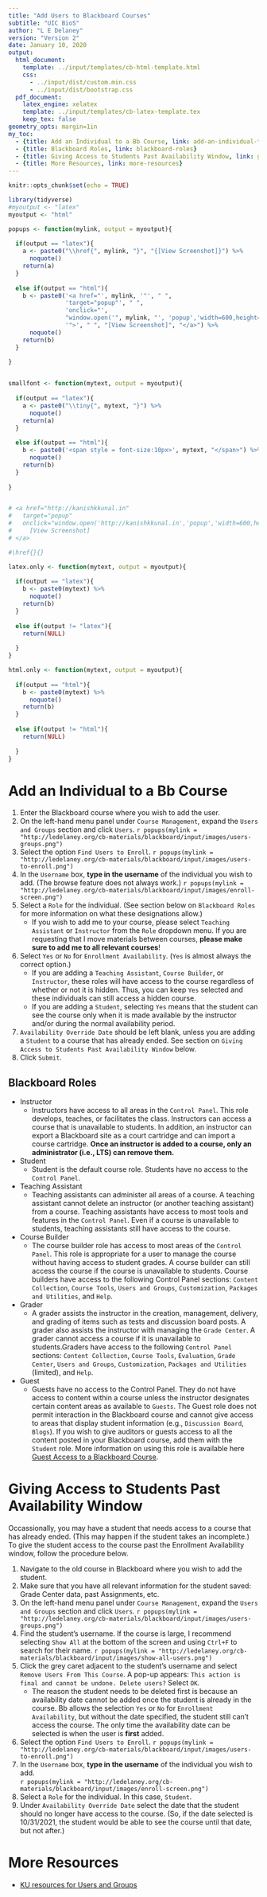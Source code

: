 ```yaml
---
title: "Add Users to Blackboard Courses"
subtitle: "UIC BioS"
author: "L E Delaney"
version: "Version 2"
date: January 10, 2020
output:
  html_document:
    template: ../input/templates/cb-html-template.html
    css:
      - ../input/dist/custom.min.css
      - ../input/dist/bootstrap.css
  pdf_document:
    latex_engine: xelatex
    template: ../input/templates/cb-latex-template.tex
    keep_tex: false
geometry_opts: margin=1in
my_toc:
  - {title: Add an Individual to a Bb Course, link: add-an-individual-to-a-bb-course}
  - {title: Blackboard Roles, link: blackboard-roles}
  - {title: Giving Access to Students Past Availability Window, link: giving-access-to-students-past-availability-window}
  - {title: More Resources, link: more-resources}
---
```


```r
knitr::opts_chunk$set(echo = TRUE)

library(tidyverse)
#myoutput <- "latex"
myoutput <- "html"

popups <- function(mylink, output = myoutput){
  
  if(output == "latex"){
    a <- paste0("\\href{", mylink, "}", "{[View Screenshot]}") %>%
      noquote()
    return(a)
  }
  
  else if(output == "html"){
    b <- paste0('<a href="', mylink, '"', " ",
                'target="popup"', " ", 
                'onclick="', 
                "window.open('", mylink, "', 'popup','width=600,height=600'); return false;",
                '">', " ", "[View Screenshot]", "</a>") %>%
      noquote()
    return(b)
  }
  
}


smallfont <- function(mytext, output = myoutput){
  
  if(output == "latex"){
    a <- paste0("\\tiny{", mytext, "}") %>%
      noquote()
    return(a)
  }
  
  else if(output == "html"){
    b <- paste0('<span style = font-size:10px>', mytext, "</span>") %>%
      noquote()
    return(b)
  }
  
}


# <a href="http://kanishkkunal.in" 
#   target="popup" 
#   onclick="window.open('http://kanishkkunal.in','popup','width=600,height=600'); return false;">
#     [View Screenshot]
# </a>

#\href{}{}

latex.only <- function(mytext, output = myoutput){
  
  if(output == "latex"){
    b <- paste0(mytext) %>%
      noquote()
    return(b)
  }
  
  else if(output != "latex"){
    return(NULL)
    
  }
}

html.only <- function(mytext, output = myoutput){
  
  if(output == "html"){
    b <- paste0(mytext) %>%
      noquote()
    return(b)
  }
  
  else if(output != "html"){
    return(NULL)
    
  }
}

```

# Add an Individual to a Bb Course

1. Enter the Blackboard course where you wish to add the user.
2. On the left-hand menu panel under `Course Management`, expand the `Users and Groups` section and click `Users`.
`r popups(mylink = "http://ledelaney.org/cb-materials/blackboard/input/images/users-groups.png")`
3. Select the option `Find Users to Enroll`.
`r popups(mylink = "http://ledelaney.org/cb-materials/blackboard/input/images/users-to-enroll.png")`
4. In the `Username` box, **type in the username** of the individual you wish to add. (The browse feature does not always work.) `r popups(mylink = "http://ledelaney.org/cb-materials/blackboard/input/images/enroll-screen.png")`
5. Select a `Role` for the individual. (See section below on `Blackboard Roles` for more information on what these designations allow.)
    + If you wish to add me to your course, please select `Teaching Assistant` or `Instructor` from the `Role` dropdown menu. If you are requesting that I move materials between courses, **please make sure to add me to all relevant courses**!
6. Select `Yes` or `No` for `Enrollment Availability`. (`Yes` is almost always the correct option.)
    + If you are adding a `Teaching Assistant`, `Course Builder`, or `Instructor`, these roles will have access to the course regardless of whether or not it is hidden. Thus, you can keep `Yes` selected and these individuals can still access a hidden course.
    + If you are adding a `Student`, selecting `Yes` means that the student can see the course only when it is made available by the instructor and/or during the normal availability period.
7. `Availability Override Date` should be left blank, unless you are adding a `Student` to a course that has already ended. See section on `Giving Access to Students Past Availability Window` below.
8. Click `Submit`.

## Blackboard Roles

+ Instructor
    + Instructors have access to all areas in the `Control Panel`. This role develops, teaches, or facilitates the class. Instructors can access a course that is unavailable to students. In addition, an instructor can export a Blackboard site as a court cartridge and can import a course cartridge. **Once an instructor is added to a course, only an administrator (i.e., LTS) can remove them.**
+ Student
    + Student is the default course role. Students have no access to the `Control Panel`.
+ Teaching Assistant
    + Teaching assistants can administer all areas of a course. A teaching assistant cannot delete an instructor (or another teaching assistant) from a course. Teaching assistants have access to most tools and features in the `Control Panel`. Even if a course is unavailable to students, teaching assistants still have access to the course. 
+ Course Builder
    + The course builder role has access to most areas of the `Control Panel`. This role is appropriate for a user to manage the course without having access to student grades. A course builder can still access the course if the course is unavailable to students. Course builders have access to the following Control Panel sections: `Content Collection`, `Course Tools`, `Users and Groups`, `Customization`, ` Packages and Utilities`, and `Help`.
+ Grader
    + A grader assists the instructor in the creation, management, delivery, and grading of items such as tests and discussion board posts. A grader also assists the instructor with managing the `Grade Center`. A grader cannot access a course if it is unavailable to students.Graders have access to the following `Control Panel` sections: `Content Collection`, `Course Tools`, `Evaluation`, `Grade Center`, `Users and Groups`, `Customization`, ` Packages and Utilities` (limited), and `Help`.
+ Guest 
    + Guests have no access to the Control Panel. They do not have access to content within a course unless the instructor designates certain content areas as available to `Guests`. The Guest role does not permit interaction in the Blackboard course and cannot give access to areas that display student information (e.g., `Discussion Board`, `Blogs`). If you wish to give auditors or guests access to all the content posted in your Blackboard course, add them with the `Student` role. More information on using this role is available here [Guest Access to a Blackboard Course](https://blackboard.ku.edu/guest-access).


# Giving Access to Students Past Availability Window 

Occassionally, you may have a student that needs access to a course that has already ended. (This may happen if the student takes an incomplete.) To give the student access to the course past the Enrollment Availability window, follow the procedure below.

1. Navigate to the old course in Blackboard where you wish to add the student.
2. Make sure that you have all relevant information for the student saved: Grade Center data, past Assignments, etc.
3. On the left-hand menu panel under `Course Management`, expand the `Users and Groups` section and click `Users`.
`r popups(mylink = "http://ledelaney.org/cb-materials/blackboard/input/images/users-groups.png")` 
4. Find the student's username. If the course is large, I recommend selecting `Show All` at the bottom of the screen and using `Ctrl+F` to search for their name.
`r popups(mylink = "http://ledelaney.org/cb-materials/blackboard/input/images/show-all-users.png")`
5. Click the grey caret adjacent to the student's username and select `Remove Users From This Course`. A pop-up appears: `This action is final and cannot be undone. Delete users?` Select `OK`.
    + The reason the student needs to be deleted first is because an availability date cannot be added once the student is already in the course. Bb allows the selection `Yes` or `No` for `Enrollment Availability`, but without the date specified, the student still can't access the course. The only time the availability date can be selected is when the user is **first** added.
6. Select the option `Find Users to Enroll`.
`r popups(mylink = "http://ledelaney.org/cb-materials/blackboard/input/images/users-to-enroll.png")`
4. In the `Username` box, **type in the username** of the individual you wish to add.  
`r popups(mylink = "http://ledelaney.org/cb-materials/blackboard/input/images/enroll-screen.png")`
5. Select a `Role` for the individual. In this case, `Student`.
6. Under `Availability Override Date` select the date that the student should no longer have access to the course. (So, if the date selected is 10/31/2021, the student would be able to see the course until that date, but not after.)

# More Resources

+ [KU resources for Users and Groups](https://blackboard.ku.edu/users-and-groups){target="_blank"}

